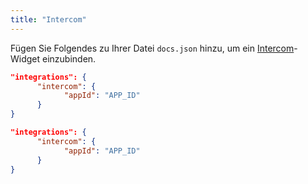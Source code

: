 ```yaml
---
title: "Intercom"
---
```


Fügen Sie Folgendes zu Ihrer Datei `docs.json` hinzu, um ein [Intercom](https://www.intercom.com)-Widget einzubinden.

<CodeGroup>

```json Integrationsoptionen in docs.json
"integrations": {
      "intercom": {
            "appId": "APP_ID"
      }
}
```

```json Beispiel
"integrations": {
      "intercom": {
            "appId": "APP_ID"
      }
}
```

</CodeGroup>